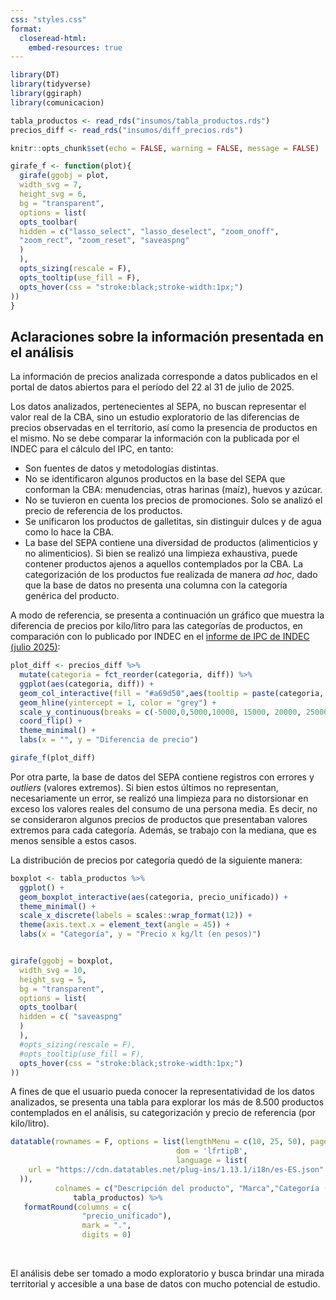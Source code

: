 ```yaml
---
css: "styles.css"
format:
  closeread-html:
    embed-resources: true
---
```

```r
library(DT)
library(tidyverse)
library(ggiraph)
library(comunicacion)

tabla_productos <- read_rds("insumos/tabla_productos.rds")
precios_diff <- read_rds("insumos/diff_precios.rds")

knitr::opts_chunk$set(echo = FALSE, warning = FALSE, message = FALSE)
```

```r
girafe_f <- function(plot){
  girafe(ggobj = plot,
  width_svg = 7,
  height_svg = 6,
  bg = "transparent",
  options = list(
  opts_toolbar(
  hidden = c("lasso_select", "lasso_deselect", "zoom_onoff",
  "zoom_rect", "zoom_reset", "saveaspng"
  )
  ),
  opts_sizing(rescale = F),
  opts_tooltip(use_fill = F),
  opts_hover(css = "stroke:black;stroke-width:1px;")
))
}
```

## Aclaraciones sobre la información presentada en el análisis

La información de precios analizada corresponde a datos publicados en el portal de datos abiertos para el período del 22 al 31 de julio de 2025. 

Los datos analizados, pertenecientes al SEPA, no buscan representar el valor real de la CBA, sino un estudio exploratorio de las diferencias de precios observadas en el territorio, así como la presencia de productos en el mismo. No se debe comparar la información con la publicada por el INDEC para el cálculo del IPC, en tanto:

- Son fuentes de datos y metodologías distintas.
- No se identificaron algunos productos en la base del SEPA que conforman la CBA: menudencias, otras harinas (maíz), huevos y azúcar.
- No se tuvieron en cuenta los precios de promociones. Solo se analizó el precio de referencia de los productos.
- Se unificaron los productos de galletitas, sin distinguir dulces y de agua como lo hace la CBA.
- La base del SEPA contiene una diversidad de productos (alimenticios y no alimenticios). Si bien se realizó una limpieza exhaustiva, puede contener productos ajenos a aquellos contemplados por la CBA. La categorización de los productos fue realizada de manera *ad hoc*, dado que la base de datos no presenta una columna con la categoría genérica del producto.

A modo de referencia, se presenta a continuación un gráfico que muestra la diferencia de precios por kilo/litro para las categorías de productos, en comparación con lo publicado por INDEC en el [informe de IPC de INDEC (julio 2025)](https://www.indec.gob.ar/uploads/informesdeprensa/ipc_08_25B0A3ACE622.pdf){target="_blank"}:

```r
plot_diff <- precios_diff %>%
  mutate(categoria = fct_reorder(categoria, diff)) %>% 
  ggplot(aes(categoria, diff)) +
  geom_col_interactive(fill = "#a69d50",aes(tooltip = paste(categoria, "\nPrecio CBA:", lbl_money(cba), "\nPrecio SEPA (mediana):", lbl_money(sepa), "\nDiferencia en pesos:", lbl_money(diff)))) +
  geom_hline(yintercept = 1, color = "grey") +
  scale_y_continuous(breaks = c(-5000,0,5000,10000, 15000, 20000, 25000), limits = c(-5000, 30000)) +
  coord_flip() +
  theme_minimal() +
  labs(x = "", y = "Diferencia de precio")

girafe_f(plot_diff)
```

Por otra parte, la base de datos del SEPA contiene registros con errores y *outliers* (valores extremos). Si bien estos últimos no representan, necesariamente un error, se realizó una limpieza para no distorsionar en exceso los valores reales del consumo de una persona media. Es decir, no se consideraron algunos precios de productos que presentaban valores extremos para cada categoría. Además, se trabajo con la mediana, que es menos sensible a estos casos. 

La distribución de precios por categoría quedó de la siguiente manera:

```r
boxplot <- tabla_productos %>% 
  ggplot() + 
  geom_boxplot_interactive(aes(categoria, precio_unificado)) +
  theme_minimal() +
  scale_x_discrete(labels = scales::wrap_format(12)) +
  theme(axis.text.x = element_text(angle = 45)) +
  labs(x = "Categoría", y = "Precio x kg/lt (en pesos)")


girafe(ggobj = boxplot,
  width_svg = 10,
  height_svg = 5,
  bg = "transparent",
  options = list(
  opts_toolbar(
  hidden = c( "saveaspng"
  )
  ),
  #opts_sizing(rescale = F),
  #opts_tooltip(use_fill = F),
  opts_hover(css = "stroke:black;stroke-width:1px;")
))
```

A fines de que el usuario pueda conocer la representatividad de los datos analizados, se presenta una tabla para explorar los más de 8.500 productos contemplados en el análisis, su categorización y precio de referencia (por kilo/litro).

```r
datatable(rownames = F, options = list(lengthMenu = c(10, 25, 50), pageLength = 10, 
                                     dom = 'lfrtipB',
                                     language = list(
    url = "https://cdn.datatables.net/plug-ins/1.13.1/i18n/es-ES.json"
  )), 
          colnames = c("Descripción del producto", "Marca","Categoría (CBA)","Precio x kg/lt"),
              tabla_productos) %>% 
   formatRound(columns = c(
                "precio_unificado"),
                mark = ".",
                digits = 0)
```

<br>

El análisis debe ser tomado a modo exploratorio y busca brindar una mirada territorial y accesible a una base de datos con mucho potencial de estudio.